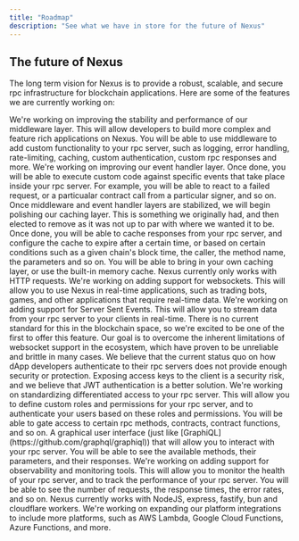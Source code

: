 ```yaml
---
title: "Roadmap"
description: "See what we have in store for the future of Nexus"
---
```


## The future of Nexus

The long term vision for Nexus is to provide a robust, scalable, and secure rpc infrastructure for blockchain applications. Here are some of the features we are currently working on:


<Steps>
  <Step title="Middleware">
    We're working on improving the stability and performance of our middleware layer. This will allow developers to build more complex and feature rich applications on Nexus. You will be able to use middleware to add custom functionality to your rpc server, such as logging, error handling, rate-limiting, caching, custom authentication, custom rpc responses and more.
  </Step>
  <Step title="Evant Handlers">
    We're working on improving our event handler layer. Once done, you will be able to execute custom code against specific events that take place inside your rpc server. For example, you will be able to react to a failed request, or a particualar contract call from a particular signer, and so on.
  </Step>
  <Step title="Caching">
    Once middleware and event handler layers are stabilized, we will begin polishing our caching layer. This is something we originally had, and then elected to remove as it was not up to par with where we wanted it to be. Once done, you will be able to cache responses from your rpc server, and configure the cache to expire after a certain time, or based on certain conditions such as a given chain's block time, the caller, the method name, the parameters and so on. You will be able to bring in your own caching layer, or use the built-in memory cache.
  </Step>
  <Step title="Web Socket Support">
    Nexus currently only works with HTTP requests. We're working on adding support for websockets. This will allow you to use Nexus in real-time applications, such as trading bots, games, and other applications that require real-time data.
  </Step>
  <Step title="SSE Support">
    We're working on adding support for Server Sent Events. This will allow you to stream data from your rpc server to your clients in real-time. There is no current standard for this in the blockchain space, so we're excited to be one of the first to offer this feature. Our goal is to overcome the inherent limitations of websocket support in the ecosystem, which have proven to be unreliable and brittle in many cases.
  </Step>
  <Step title="JWT Authentication">
    We believe that the current status quo on how dApp developers authenticate to their rpc servers does not provide enough security or protection. Exposing access keys to the client is a security risk, and we believe that JWT authentication is a better solution.
  </Step>
  <Step title="Custom Authorization">
    We're working on standardizing differentiated access to your rpc server. This will allow you to define custom roles and permissions for your rpc server, and to authenticate your users based on these roles and permissions. You will be able to gate access to certain rpc methods, contracts, contract functions, and so on.
  </Step>
  <Step title="Playground">
    A graphical user interface (just like [GraphiQL](https://github.com/graphql/graphiql)) that will allow you to interact with your rpc server. You will be able to see the available methods, their parameters, and their responses. 
  </Step>
  <Step title="Observability and Monitoring">
    We're working on adding support for observability and monitoring tools. This will allow you to monitor the health of your rpc server, and to track the performance of your rpc server. You will be able to see the number of requests, the response times, the error rates, and so on.
  </Step>
  <Step title="Expanding Platform Integrations">
    Nexus currently works with NodeJS, express, fastify, bun and cloudflare workers. We're working on expanding our platform integrations to include more platforms, such as AWS Lambda, Google Cloud Functions, Azure Functions, and more.
  </Step>
</Steps>